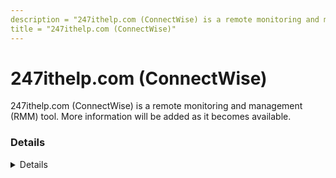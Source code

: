 ```yaml
---
description = "247ithelp.com (ConnectWise) is a remote monitoring and management (RMM) tool. More information will be added as it becomes available."
title = "247ithelp.com (ConnectWise)"
---
```




# 247ithelp.com (ConnectWise)

247ithelp.com (ConnectWise) is a remote monitoring and management (RMM) tool. More information will be added as it becomes available.

### Details
<Details author={""}
         category={""}
         created={""}
         website={""}
         lastModified={"2-8-2024"}
         privileges={""}
         free={ false }
         verification={ false }
/>

#### Installation Paths
<Card code={ ["Remote Workforce Client.exe"] }/>





### Forensic Artifacts




#### Network Artifacts
<EuiSpacer size="xl"/>
<NetworkArtifactsTable data={ [{"Description": "Known remote domains", "Domains": ["*.247ithelp.com"], "Ports": []}] }/>




### Detections
- Detects potential network activity of 247ithelp.com (ConnectWise) RMM tool
  - [Sigma Rule](https://github.com/magicsword-io/LOLRMM/blob/main/detections/sigma/247ithelp.com__connectwise__network_sigma.yml)
- Detects potential processes activity of 247ithelp.com (ConnectWise) RMM tool
  - [Sigma Rule](https://github.com/magicsword-io/LOLRMM/blob/main/detections/sigma/247ithelp.com__connectwise__processes_sigma.yml)

### References
- [Similar / replaced by ScreenConnect](Similar / replaced by ScreenConnect)

